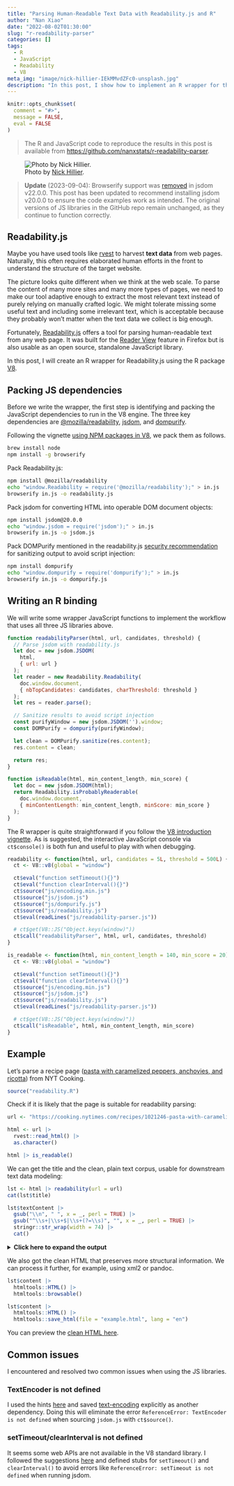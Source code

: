 ```yaml
---
title: "Parsing Human-Readable Text Data with Readability.js and R"
author: "Nan Xiao"
date: "2022-08-02T01:30:00"
slug: "r-readability-parser"
categories: []
tags:
  - R
  - JavaScript
  - Readability
  - V8
meta_img: "image/nick-hillier-IEkMMvdZFc0-unsplash.jpg"
description: "In this post, I show how to implement an R wrapper for the JavaScript library Readability.js using the R package V8. The parser allows extracting human-readable text data from any web page."
---
```


```r
knitr::opts_chunk$set(
  comment = "#>",
  message = FALSE,
  eval = FALSE
)
```

> The R and JavaScript code to reproduce the results in this post is available from
> <https://github.com/nanxstats/r-readability-parser>.

![Photo by [Nick Hillier](https://unsplash.com/photos/IEkMMvdZFc0).](/image/nick-hillier-IEkMMvdZFc0-unsplash.jpg)

> **Update** (2023-09-04): Browserify support was
> [removed](https://github.com/nanxstats/r-readability-parser/issues/1)
> in jsdom v22.0.0.
> This post has been updated to recommend installing jsdom v20.0.0 to
> ensure the code examples work as intended.
> The original versions of JS libraries in the GitHub repo
> remain unchanged, as they continue to function correctly.

## Readability.js

Maybe you have used tools like [rvest](https://rvest.tidyverse.org/) to
harvest **text data** from web pages. Naturally, this often requires
elaborated human efforts in the front to understand the structure of
the target website.

The picture looks quite different when we think at the web scale.
To parse the content of many more sites and many more types of pages,
we need to make our tool adaptive enough to extract the most relevant
text instead of purely relying on manually crafted logic.
We might tolerate missing some useful text and including some
irrelevant text, which is acceptable because they probably won't matter
when the text data we collect is big enough.

Fortunately, [Readability.js](https://github.com/mozilla/readability)
offers a tool for parsing human-readable text from any web page.
It was built for the [Reader View](https://support.mozilla.org/en-US/kb/firefox-reader-view-clutter-free-web-pages) feature in Firefox but
is also usable as an open source, standalone JavaScript library.

In this post, I will create an R wrapper for Readability.js using the
R package [V8](https://github.com/jeroen/V8).

## Packing JS dependencies

Before we write the wrapper, the first step is identifying and packing the
JavaScript dependencies to run in the V8 engine. The three key dependencies
are [@mozilla/readability](https://www.npmjs.com/package/@mozilla/readability),
[jsdom](https://www.npmjs.com/package/jsdom),
and [dompurify](https://www.npmjs.com/package/dompurify).

Following the vignette
[using NPM packages in V8](https://cran.r-project.org/web/packages/V8/vignettes/npm.html),
we pack them as follows.

```bash
brew install node
npm install -g browserify
```

Pack Readability.js:

```bash
npm install @mozilla/readability
echo "window.Readability = require('@mozilla/readability');" > in.js
browserify in.js -o readability.js
```

Pack jsdom for converting HTML into operable DOM document objects:

```bash
npm install jsdom@20.0.0
echo "window.jsdom = require('jsdom');" > in.js
browserify in.js -o jsdom.js
```

Pack DOMPurify mentioned in the readability.js
[security recommendation](https://github.com/mozilla/readability#security)
for sanitizing output to avoid script injection:

```bash
npm install dompurify
echo "window.dompurify = require('dompurify');" > in.js
browserify in.js -o dompurify.js
```

## Writing an R binding

We will write some wrapper JavaScript functions to implement the workflow
that uses all three JS libraries above.

```js
function readabilityParser(html, url, candidates, threshold) {
  // Parse jsdom with readability.js
  let doc = new jsdom.JSDOM(
    html,
    { url: url }
  );
  let reader = new Readability.Readability(
    doc.window.document,
    { nbTopCandidates: candidates, charThreshold: threshold }
  );
  let res = reader.parse();

  // Sanitize results to avoid script injection
  const purifyWindow = new jsdom.JSDOM('').window;
  const DOMPurify = dompurify(purifyWindow);

  let clean = DOMPurify.sanitize(res.content);
  res.content = clean;

  return res;
}

function isReadable(html, min_content_length, min_score) {
  let doc = new jsdom.JSDOM(html);
  return Readability.isProbablyReaderable(
    doc.window.document,
    { minContentLength: min_content_length, minScore: min_score }
  );
}
```

The R wrapper is quite straightforward if you follow the
[V8 introduction vignette](https://cran.r-project.org/web/packages/V8/vignettes/v8_intro.html).
As is suggested, the interactive JavaScript console via `ct$console()`
is both fun and useful to play with when debugging.

```r
readability <- function(html, url, candidates = 5L, threshold = 500L) {
  ct <- V8::v8(global = "window")

  ct$eval("function setTimeout(){}")
  ct$eval("function clearInterval(){}")
  ct$source("js/encoding.min.js")
  ct$source("js/jsdom.js")
  ct$source("js/dompurify.js")
  ct$source("js/readability.js")
  ct$eval(readLines("js/readability-parser.js"))

  # ct$get(V8::JS("Object.keys(window)"))
  ct$call("readabilityParser", html, url, candidates, threshold)
}

is_readable <- function(html, min_content_length = 140, min_score = 20) {
  ct <- V8::v8(global = "window")

  ct$eval("function setTimeout(){}")
  ct$eval("function clearInterval(){}")
  ct$source("js/encoding.min.js")
  ct$source("js/jsdom.js")
  ct$source("js/readability.js")
  ct$eval(readLines("js/readability-parser.js"))

  # ct$get(V8::JS("Object.keys(window)"))
  ct$call("isReadable", html, min_content_length, min_score)
}
```

## Example

Let's parse a recipe page
([pasta with caramelized peppers, anchovies, and ricotta](https://cooking.nytimes.com/recipes/1021246-pasta-with-caramelized-peppers-anchovies-and-ricotta))
from NYT Cooking.

```r
source("readability.R")
```

Check if it is likely that the page is suitable for readability parsing:

```r
url <- "https://cooking.nytimes.com/recipes/1021246-pasta-with-caramelized-peppers-anchovies-and-ricotta"

html <- url |>
  rvest::read_html() |>
  as.character()

html |> is_readable()
```

We can get the title and the clean, plain text corpus, usable for
downstream text data modeling:

```r
lst <- html |> readability(url = url)
cat(lst$title)
```

```r
lst$textContent |>
  gsub("\\n", " ", x = _, perl = TRUE) |>
  gsub("^\\s+|\\s+$|\\s+(?=\\s)", "", x = _, perl = TRUE) |>
  stringr::str_wrap(width = 74) |>
  cat()
```

<details>
<summary>**Click here to expand the output**</summary>

```css
details > summary {
    border: 1px solid #6c757d;
    border-radius: 0.25rem;
    padding: 1rem;
}
```

```r
lst$textContent |>
  gsub("\\n", " ", x = _, perl = TRUE) |>
  gsub("^\\s+|\\s+$|\\s+(?=\\s)", "", x = _, perl = TRUE) |>
  stringr::str_wrap(width = 74) |>
  cat()
```

</details>

<p></p>

We also got the clean HTML that preserves more structural information.
We can process it further, for example, using xml2 or pandoc.

```r
lst$content |>
  htmltools::HTML() |>
  htmltools::browsable()
```

```r
lst$content |>
  htmltools::HTML() |>
  htmltools::save_html(file = "example.html", lang = "en")
```

You can preview the [clean HTML here](example.html).

## Common issues

I encountered and resolved two common issues when using the JS libraries.

### TextEncoder is not defined

I used the hints
[here](https://gist.github.com/tim-salabim/a9740baae9ab879b0c79893132d959a3)
and saved [text-encoding](https://cdn.jsdelivr.net/npm/text-encoding@0.7.0/lib/encoding.min.js)
explicitly as another dependency. Doing this will eliminate the error
`ReferenceError: TextEncoder is not defined`
when sourcing `jsdom.js` with `ct$source()`.

### setTimeout/clearInterval is not defined

It seems some web APIs are not available in the V8 standard library.
I followed the suggestions [here](https://github.com/jeroen/V8/issues/18)
and defined stubs for `setTimeout()` and `clearInterval()`
to avoid errors like `ReferenceError: setTimeout is not defined`
when running jsdom.
